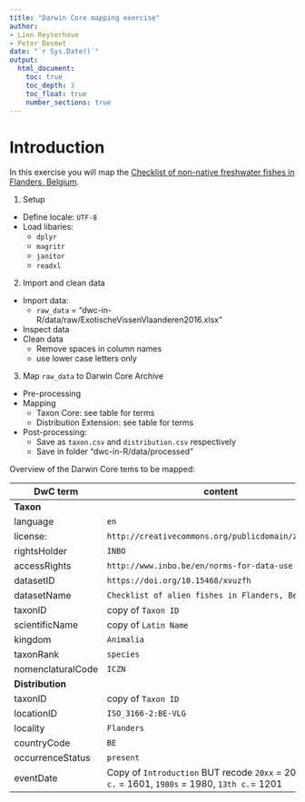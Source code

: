 ```yaml
---
title: "Darwin Core mapping exercise"
author: 
- Lien Reyserhove
- Peter Desmet
date: "`r Sys.Date()`"
output:
  html_document:
    toc: true
    toc_depth: 3
    toc_float: true
    number_sections: true
---
```


# Introduction

In this exercise you will map the [Checklist of non-native freshwater fishes in Flanders, Belgium](https://doi.org/10.15468/xvuzfh).


1. Setup

  - Define locale: `UTF-8`
  - Load libaries: 
      * `dplyr`
      * `magritr`
      * `janitor`
      * `readxl`

2. Import and clean data
  - Import data:
      * `raw_data` = "dwc-in-R/data/raw/ExotischeVissenVlaanderen2016.xlsx"
  - Inspect data
  - Clean data
      * Remove spaces in column names
      * use lower case letters only
      
3. Map `raw_data` to Darwin Core Archive
  - Pre-processing
  - Mapping
      * Taxon Core: see table for terms
      * Distribution Extension: see table for terms
  - Post-processing:
      * Save as `taxon.csv` and `distribution.csv` respectively
      * Save in folder "dwc-in-R/data/processed"


Overview of the Darwin Core tems to be mapped:

DwC term  |  content
--- | ---
**Taxon** |
language   |  `en`
license:   |  `http://creativecommons.org/publicdomain/zero/1.0/`
rightsHolder   |  `INBO`
accessRights  |  `http://www.inbo.be/en/norms-for-data-use`
datasetID   |  `https://doi.org/10.15468/xvuzfh`
datasetName   |  `Checklist of alien fishes in Flanders, Belgium`
taxonID   |  copy of `Taxon ID`
scientificName  |  copy of `Latin Name`
kingdom  |  `Animalia`
taxonRank  |  `species`
nomenclaturalCode  |  `ICZN`
**Distribution** | 
taxonID   |  copy of `Taxon ID`
locationID	|	`ISO_3166-2:BE-VLG`
locality	|	`Flanders`
countryCode	|	`BE`
occurrenceStatus	|	`present`
eventDate	|	Copy of `Introduction` BUT recode `20xx` = 2000, `17h c.` = 1601, `1980s` = 1980, `13th c.`= 1201


